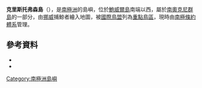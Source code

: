 {{Coord|60|44|S|45|3|W|source:GNIS|display=title}}

'''克里斯托弗森島'''（{{lang-en|Christoffersen Island}}），是[[南極洲|南極洲]]的島嶼，位於[[鮑威爾島|鮑威爾島]]南端以西，屬於[[南奧克尼群島|南奧克尼群島]]的一部分，由[[挪威|挪威]]捕鯨者繪入地圖，被[[國際鳥盟|國際鳥盟]]列為[[重點鳥區|重點鳥區]]，現時由[[南極條約體系|南極條約體系]]管理。

==參考資料==
*{{cite web |url= http://www.birdlife.org |title= Southern Powell Island and adjacent islands |accessdate= 2013-01-19 |work= BirdLife data zone: Important Bird Areas |first=  |last=  |publisher= BirdLife International |year= 2013 |archive-date= 2007-07-10 |archive-url= https://www.webcitation.org/5QE8rvIqH?url=http://www.birdlife.org/ |dead-url= no }}
* {{usgs-gazetteer|id=2776}}

{{Antarctica-geo-stub}}
[[Category:南極洲島嶼|Category:南極洲島嶼]]